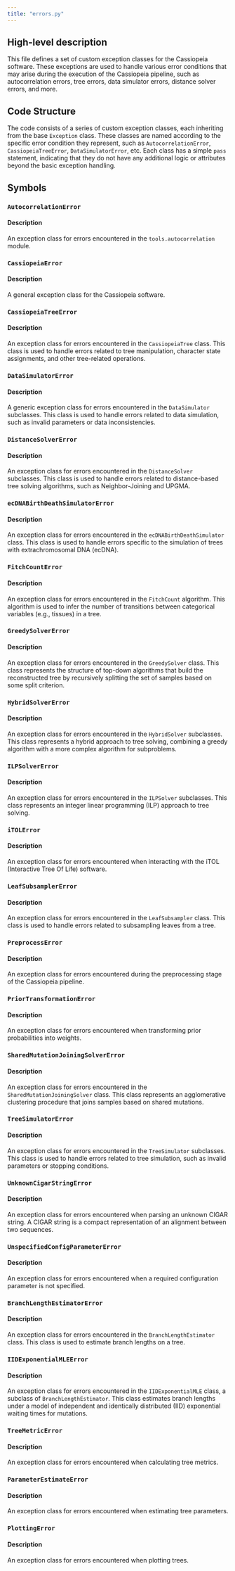 ```yaml
---
title: "errors.py"
---
```


## High-level description
This file defines a set of custom exception classes for the Cassiopeia software. These exceptions are used to handle various error conditions that may arise during the execution of the Cassiopeia pipeline, such as autocorrelation errors, tree errors, data simulator errors, distance solver errors, and more.

## Code Structure
The code consists of a series of custom exception classes, each inheriting from the base `Exception` class. These classes are named according to the specific error condition they represent, such as `AutocorrelationError`, `CassiopeiaTreeError`, `DataSimulatorError`, etc. Each class has a simple `pass` statement, indicating that they do not have any additional logic or attributes beyond the basic exception handling.

## Symbols

### `AutocorrelationError`
#### Description
An exception class for errors encountered in the `tools.autocorrelation` module.

### `CassiopeiaError`
#### Description
A general exception class for the Cassiopeia software.

### `CassiopeiaTreeError`
#### Description
An exception class for errors encountered in the `CassiopeiaTree` class. This class is used to handle errors related to tree manipulation, character state assignments, and other tree-related operations.

### `DataSimulatorError`
#### Description
A generic exception class for errors encountered in the `DataSimulator` subclasses. This class is used to handle errors related to data simulation, such as invalid parameters or data inconsistencies.

### `DistanceSolverError`
#### Description
An exception class for errors encountered in the `DistanceSolver` subclasses. This class is used to handle errors related to distance-based tree solving algorithms, such as Neighbor-Joining and UPGMA.

### `ecDNABirthDeathSimulatorError`
#### Description
An exception class for errors encountered in the `ecDNABirthDeathSimulator` class. This class is used to handle errors specific to the simulation of trees with extrachromosomal DNA (ecDNA).

### `FitchCountError`
#### Description
An exception class for errors encountered in the `FitchCount` algorithm. This algorithm is used to infer the number of transitions between categorical variables (e.g., tissues) in a tree.

### `GreedySolverError`
#### Description
An exception class for errors encountered in the `GreedySolver` class. This class represents the structure of top-down algorithms that build the reconstructed tree by recursively splitting the set of samples based on some split criterion.

### `HybridSolverError`
#### Description
An exception class for errors encountered in the `HybridSolver` subclasses. This class represents a hybrid approach to tree solving, combining a greedy algorithm with a more complex algorithm for subproblems.

### `ILPSolverError`
#### Description
An exception class for errors encountered in the `ILPSolver` subclasses. This class represents an integer linear programming (ILP) approach to tree solving.

### `iTOLError`
#### Description
An exception class for errors encountered when interacting with the iTOL (Interactive Tree Of Life) software.

### `LeafSubsamplerError`
#### Description
An exception class for errors encountered in the `LeafSubsampler` class. This class is used to handle errors related to subsampling leaves from a tree.

### `PreprocessError`
#### Description
An exception class for errors encountered during the preprocessing stage of the Cassiopeia pipeline.

### `PriorTransformationError`
#### Description
An exception class for errors encountered when transforming prior probabilities into weights.

### `SharedMutationJoiningSolverError`
#### Description
An exception class for errors encountered in the `SharedMutationJoiningSolver` class. This class represents an agglomerative clustering procedure that joins samples based on shared mutations.

### `TreeSimulatorError`
#### Description
An exception class for errors encountered in the `TreeSimulator` subclasses. This class is used to handle errors related to tree simulation, such as invalid parameters or stopping conditions.

### `UnknownCigarStringError`
#### Description
An exception class for errors encountered when parsing an unknown CIGAR string. A CIGAR string is a compact representation of an alignment between two sequences.

### `UnspecifiedConfigParameterError`
#### Description
An exception class for errors encountered when a required configuration parameter is not specified.

### `BranchLengthEstimatorError`
#### Description
An exception class for errors encountered in the `BranchLengthEstimator` class. This class is used to estimate branch lengths on a tree.

### `IIDExponentialMLEError`
#### Description
An exception class for errors encountered in the `IIDExponentialMLE` class, a subclass of `BranchLengthEstimator`. This class estimates branch lengths under a model of independent and identically distributed (IID) exponential waiting times for mutations.

### `TreeMetricError`
#### Description
An exception class for errors encountered when calculating tree metrics.

### `ParameterEstimateError`
#### Description
An exception class for errors encountered when estimating tree parameters.

### `PlottingError`
#### Description
An exception class for errors encountered when plotting trees.
